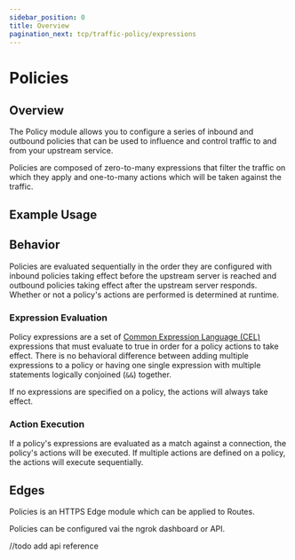 ```yaml
---
sidebar_position: 0
title: Overview
pagination_next: tcp/traffic-policy/expressions
---
```



# Policies

## Overview

The Policy module allows you to configure a series of inbound and outbound
policies that can be used to influence and control traffic to and from your
upstream service.

Policies are composed of zero-to-many expressions that filter the traffic on which they apply and one-to-many actions
which will be taken against the traffic.

## Example Usage

<Tabs groupId="connectivity" queryString="cty">
	<TabItem value="agent-cli" label="Agent CLI">
		<AgentCliExample />
	</TabItem>
	<TabItem value="agent-config" label="Agent Config">
		<AgentConfigExample />
	</TabItem>
</Tabs>

## Behavior

Policies are evaluated sequentially in the order they are configured with inbound policies taking effect before the
upstream server is reached and outbound policies taking effect after the upstream server responds. Whether or not a
policy's actions are performed is determined at runtime.

### Expression Evaluation

Policy expressions are a set of [Common Expression Language (CEL)](https://github.com/google/cel-spec) expressions that must evaluate to true
in order for a policy actions to take effect. There is no behavioral difference between adding multiple expressions to a policy or having one
single expression with multiple statements logically conjoined (`&&`) together.

If no expressions are specified on a policy, the actions will always take effect.

### Action Execution

If a policy's expressions are evaluated as a match against a connection, the policy's actions will be executed. If multiple actions are defined
on a policy, the actions will execute sequentially.

## Edges

Policies is an HTTPS Edge module which can be applied to Routes.

Policies can be configured vai the ngrok dashboard or API.

//todo add api reference

